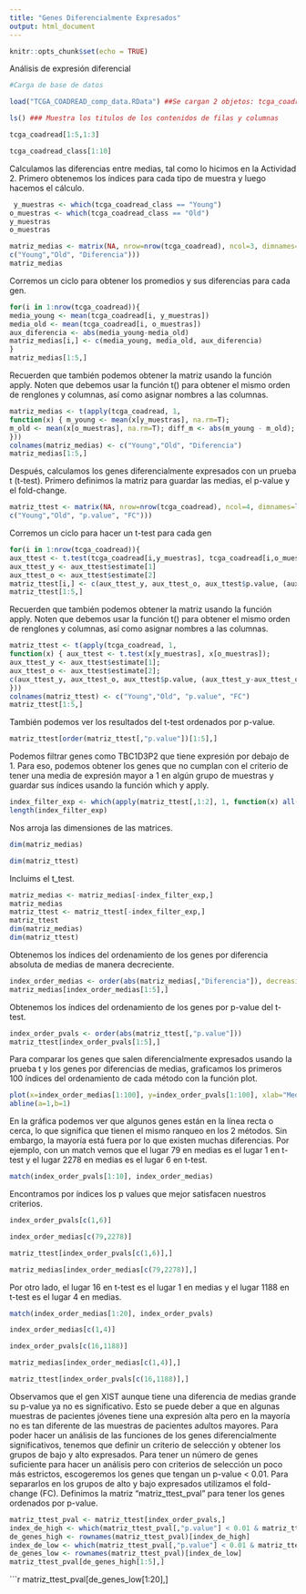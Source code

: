 ```yaml
---
title: "Genes Diferencialmente Expresados"
output: html_document
---
```


```r
knitr::opts_chunk$set(echo = TRUE)
```

Análisis de expresión diferencial
```r
#Carga de base de datos

load("TCGA_COADREAD_comp_data.RData") ##Se cargan 2 objetos: tcga_coadread, rnaseq con la expresión de genes y tcga_coadread_class, la clasificación de muestras entre “Old” y “Young”.
```

```r

ls() ### Muestra los titulos de los contenidos de filas y columnas 
```
```r
tcga_coadread[1:5,1:3]
```

```r

tcga_coadread_class[1:10]
```

Calculamos las diferencias entre medias, tal como lo hicimos en la Actividad 2. Primero obtenemos los índices para cada tipo de muestra y luego hacemos el cálculo.
```r
 y_muestras <- which(tcga_coadread_class == "Young")
o_muestras <- which(tcga_coadread_class == "Old")
y_muestras
o_muestras
```

```r
matriz_medias <- matrix(NA, nrow=nrow(tcga_coadread), ncol=3, dimnames=list(rownames(tcga_coadread),
c("Young","Old", "Diferencia")))
matriz_medias
```

Corremos un ciclo para obtener los promedios y sus diferencias para cada gen.
```r
for(i in 1:nrow(tcga_coadread)){
media_young <- mean(tcga_coadread[i, y_muestras])
media_old <- mean(tcga_coadread[i, o_muestras])
aux_diferencia <- abs(media_young-media_old)
matriz_medias[i,] <- c(media_young, media_old, aux_diferencia)
} 
matriz_medias[1:5,]
```
Recuerden que también podemos obtener la matriz usando la función apply. Noten que debemos usar la función t() para obtener el mismo orden de renglones y columnas, así como asignar nombres a las columnas.
```r
matriz_medias <- t(apply(tcga_coadread, 1,
function(x) { m_young <- mean(x[y_muestras], na.rm=T);
m_old <- mean(x[o_muestras], na.rm=T); diff_m <- abs(m_young - m_old); c(m_young, m_old, diff_m)
}))
colnames(matriz_medias) <- c("Young","Old", "Diferencia")
matriz_medias[1:5,]
```
Después, calculamos los genes diferencialmente expresados con un prueba t (t-test). Primero definimos la matriz para guardar las medias, el p-value y el fold-change.
```r
matriz_ttest <- matrix(NA, nrow=nrow(tcga_coadread), ncol=4, dimnames=list(rownames(tcga_coadread),
c("Young","Old", "p.value", "FC")))
```

Corremos un ciclo para hacer un t-test para cada gen
```r
for(i in 1:nrow(tcga_coadread)){
aux_ttest <- t.test(tcga_coadread[i,y_muestras], tcga_coadread[i,o_muestras])
aux_ttest_y <- aux_ttest$estimate[1]
aux_ttest_o <- aux_ttest$estimate[2]
matriz_ttest[i,] <- c(aux_ttest_y, aux_ttest_o, aux_ttest$p.value, (aux_ttest_y-aux_ttest_o)) }
matriz_ttest[1:5,]
```

Recuerden que también podemos obtener la matriz usando la función apply. Noten que debemos usar la función t() para obtener el mismo orden de renglones y columnas, así como asignar nombres a las columnas.
```r
matriz_ttest <- t(apply(tcga_coadread, 1,
function(x) { aux_ttest <- t.test(x[y_muestras], x[o_muestras]);
aux_ttest_y <- aux_ttest$estimate[1];
aux_ttest_o <- aux_ttest$estimate[2];
c(aux_ttest_y, aux_ttest_o, aux_ttest$p.value, (aux_ttest_y-aux_ttest_o))
}))
colnames(matriz_ttest) <- c("Young","Old", "p.value", "FC")
matriz_ttest[1:5,]
```

También podemos ver los resultados del t-test ordenados por p-value.
```r
matriz_ttest[order(matriz_ttest[,"p.value"])[1:5],]
```

Podemos filtrar genes como TBC1D3P2 que tiene expresión por debajo de 1. Para eso, podemos obtener los genes que no cumplan con el criterio de tener una media de expresión mayor a 1 en algún grupo de muestras y guardar sus índices usando la función which y apply.

```r
index_filter_exp <- which(apply(matriz_ttest[,1:2], 1, function(x) all(x < 1))) 
length(index_filter_exp)
```
Nos arroja las dimensiones de las matrices.
```r
dim(matriz_medias)
```

```r
dim(matriz_ttest)
```
Incluims el t_test.
```r
matriz_medias <- matriz_medias[-index_filter_exp,] 
matriz_medias
matriz_ttest <- matriz_ttest[-index_filter_exp,] 
matriz_ttest
dim(matriz_medias)
dim(matriz_ttest)
```

Obtenemos los índices del ordenamiento de los genes por diferencia absoluta de medias de manera decreciente.

```r
index_order_medias <- order(abs(matriz_medias[,"Diferencia"]), decreasing=T) 
matriz_medias[index_order_medias[1:5],]

```
Obtenemos los índices del ordenamiento de los genes por p-value del t-test.
```r
index_order_pvals <- order(abs(matriz_ttest[,"p.value"])) 
matriz_ttest[index_order_pvals[1:5],]
```

Para comparar los genes que salen diferencialmente expresados usando la prueba t y los genes por diferencias de medias, graficamos los primeros 100 índices del ordenamiento de cada método con la función plot.

```r
plot(x=index_order_medias[1:100], y=index_order_pvals[1:100], xlab="Medias", ylab="t-test")+
abline(a=1,b=1)
```

En la gráfica podemos ver que algunos genes están en la línea recta o cerca, lo que significa que tienen el mismo ranqueo en los 2 métodos. Sin embargo, la mayoría está fuera por lo que existen muchas diferencias. Por ejemplo, con un match vemos que el lugar 79 en medias es el lugar 1 en t-test y el lugar 2278 en medias es el lugar 6 en t-test.

```r
match(index_order_pvals[1:10], index_order_medias)
```
Encontramos por índices los p values que mejor satisfacen nuestros criterios.
```r
index_order_pvals[c(1,6)]
```

```r
index_order_medias[c(79,2278)]
```

```r
matriz_ttest[index_order_pvals[c(1,6)],]
```

```r
matriz_medias[index_order_medias[c(79,2278)],]
```

Por otro lado, el lugar 16 en t-test es el lugar 1 en medias y el lugar 1188 en t-test es el lugar 4 en medias.

```r
match(index_order_medias[1:20], index_order_pvals)
```

```r
index_order_medias[c(1,4)]
```

```r
index_order_pvals[c(16,1188)]
```

```r
matriz_medias[index_order_medias[c(1,4)],]
```

```r
matriz_ttest[index_order_pvals[c(16,1188)],]
```

Observamos que el gen XIST aunque tiene una diferencia de medias grande su p-value ya no es significativo. Esto se puede deber a que en algunas muestras de pacientes jóvenes tiene una expresión alta pero en la mayoría no es tan diferente de las muestras de pacientes adultos mayores.
Para poder hacer un análisis de las funciones de los genes diferencialmente significativos, tenemos que definir un criterio de selección y obtener los grupos de bajo y alto expresados. Para tener un número de genes suficiente para hacer un análisis pero con criterios de selección un poco más estrictos, escogeremos los genes que tengan un p-value < 0.01. Para separarlos en los grupos de alto y bajo expresados utilizamos el fold- change (FC). Definimos la matriz “matriz_ttest_pval” para tener los genes ordenados por p-value.

```r
matriz_ttest_pval <- matriz_ttest[index_order_pvals,]
index_de_high <- which(matriz_ttest_pval[,"p.value"] < 0.01 & matriz_ttest_pval[,"FC"] > 0)
de_genes_high <- rownames(matriz_ttest_pval)[index_de_high]
index_de_low <- which(matriz_ttest_pval[,"p.value"] < 0.01 & matriz_ttest_pval[,"FC"] < 0) 
de_genes_low <- rownames(matriz_ttest_pval)[index_de_low] 
matriz_ttest_pval[de_genes_high[1:5],]
```

```r
matriz_ttest_pval[de_genes_low[1:20],]
